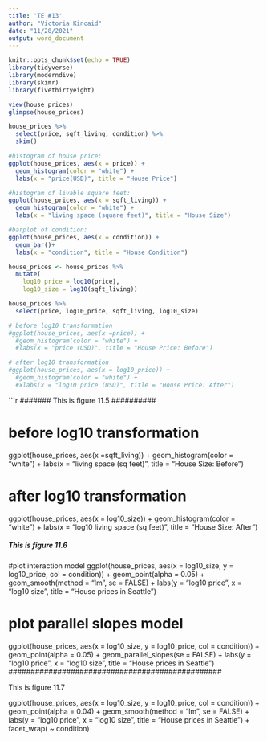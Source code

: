```yaml
---
title: 'TE #13'
author: "Victoria Kincaid"
date: "11/28/2021"
output: word_document
---
```


```r
knitr::opts_chunk$set(echo = TRUE)
library(tidyverse)
library(moderndive)
library(skimr)
library(fivethirtyeight)

view(house_prices)
glimpse(house_prices)

house_prices %>%
  select(price, sqft_living, condition) %>%
  skim()

#histogram of house price:
ggplot(house_prices, aes(x = price)) +
  geom_histogram(color = "white") +
  labs(x = "price(USD)", title = "House Price")

#histogram of livable square feet:
ggplot(house_prices, aes(x = sqft_living)) +
  geom_histogram(color = "white") +
  labs(x = "living space (square feet)", title = "House Size")

#barplot of condition:
ggplot(house_prices, aes(x = condition)) +
  geom_bar()+
  labs(x = "condition", title = "House Condition")

house_prices <- house_prices %>%
  mutate(
    log10_price = log10(price),
    log10_size = log10(sqft_living))

house_prices %>%
  select(price, log10_price, sqft_living, log10_size)

# before log10 transformation
#ggplot(house_prices, aes(x =price)) +
  #geom_histogram(color = "white") +
  #labs(x = "price (USD)", title = "House Price: Before")

# after log10 transformation
#ggplot(house_prices, aes(x = log10_price)) +
  #geom_histogram(color = "white") +
  #xlabs(x = "log10 price (USD)", title = "House Price: After")
```

```r
####### This is figure 11.5 ##########

# before log10 transformation
ggplot(house_prices, aes(x =sqft_living)) +
  geom_histogram(color = "white") +
  labs(x = "living space (sq feet)", title = "House Size: Before")

# after log10 transformation
ggplot(house_prices, aes(x = log10_size)) +
  geom_histogram(color = "white") +
  labs(x = "log10 living space (sq feet)", title = "House Size: After")

#########################################

##### This is figure 11.6 ########

#plot interaction model
ggplot(house_prices,
       aes(x = log10_size, y = log10_price, col = condition)) +
  geom_point(alpha = 0.05) +
  geom_smooth(method = "lm", se = FALSE) +
  labs(y = "log10 price",
       x = "log10 size",
       title = "House prices in Seattle")

# plot parallel slopes model
ggplot(house_prices,
       aes(x = log10_size, y = log10_price, col = condition)) +
  geom_point(alpha = 0.05) +
  geom_parallel_slopes(se = FALSE) +
  labs(y = "log10 price",
       x = "log10 size",
       title = "House prices in Seattle")
################################################

######## This is figure 11.7 #########

ggplot(house_prices,
       aes(x = log10_size, y = log10_price, col = condition)) +
  geom_point(alpha = 0.04) +
  geom_smooth(method = "lm", se = FALSE) +
  labs(y = "log10 price",
       x = "log10 size",
       title = "House prices in Seattle") +
  facet_wrap( ~ condition)

#############################################

